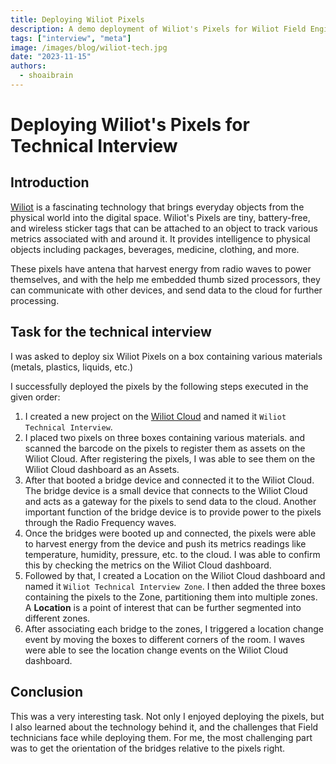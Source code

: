 ```yaml
---
title: Deploying Wiliot Pixels
description: A demo deployment of Wiliot's Pixels for Wiliot Field Engineer Interview
tags: ["interview", "meta"]
image: /images/blog/wiliot-tech.jpg
date: "2023-11-15"
authors:
  - shoaibrain
---
```


# Deploying Wiliot's Pixels for Technical Interview

## Introduction

[Wiliot](https://www.wiliot.com/) is a fascinating technology that brings everyday objects from the physical world into the digital
space. Wiliot's Pixels are tiny, battery-free, and wireless sticker tags that can be attached to an object to track various metrics associated with and around it.
It provides intelligence to physical objects including packages, beverages, medicine, clothing, and more.

These pixels have antena that harvest energy from radio waves to power themselves, and with the help me embedded thumb sized processors, they can
communicate with other devices, and send data to the cloud for further processing.

## Task for the technical interview

I was asked to deploy six Wiliot Pixels on a box containing various materials (metals, plastics, liquids, etc.)

I successfully deployed the pixels by the following steps executed in the given order:

1. I created a new project on the [Wiliot Cloud](https://platform.wiliot.com/) and named it `Wiliot Technical Interview`.
2. I placed two pixels on three boxes containing various materials. and scanned the barcode on the pixels to register them as assets on the Wiliot Cloud.
   After registering the pixels, I was able to see them on the Wiliot Cloud dashboard as an Assets.
3. After that booted a bridge device and connected it to the Wiliot Cloud. The bridge device is a small device that connects to the Wiliot Cloud and
   acts as a gateway for the pixels to send data to the cloud. Another important function of the bridge device is to provide power to the pixels through
   the Radio Frequency waves.
4. Once the bridges were booted up and connected, the pixels were able to harvest energy from the device and push its metrics readings like temperature,
   humidity, pressure, etc. to the cloud. I was able to confirm this by checking the metrics on the Wiliot Cloud dashboard.
5. Followed by that, I created a Location on the Wiliot Cloud dashboard and named it `Wiliot Technical Interview Zone`. I then added the three boxes containing
   the pixels to the Zone, partitioning them into multiple zones. A **Location** is a point of interest that can be
   further segmented into different zones.
6. After associating each bridge to the zones, I triggered a location change event by moving the boxes to different corners of the room. I waves were able to
   see the location change events on the Wiliot Cloud dashboard.

## Conclusion

This was a very interesting task. Not only I enjoyed deploying the pixels, but I also learned about the technology behind it, and the challenges that
Field technicians face while deploying them. For me, the most challenging part was to get the orientation of the bridges relative to the pixels right.
